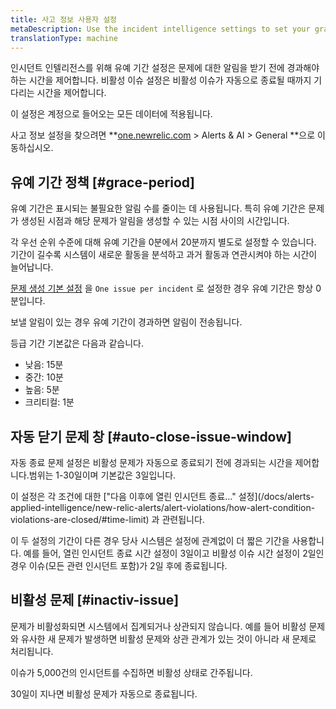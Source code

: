 ```yaml
---
title: 사고 정보 사용자 설정
metaDescription: Use the incident intelligence settings to set your grace period and inactive issue time policies.
translationType: machine
---
```


인시던트 인텔리전스를 위해 유예 기간 설정은 문제에 대한 알림을 받기 전에 경과해야 하는 시간을 제어합니다. 비활성 이슈 설정은 비활성 이슈가 자동으로 종료될 때까지 기다리는 시간을 제어합니다.

이 설정은 계정으로 들어오는 모든 데이터에 적용됩니다.

사고 정보 설정을 찾으려면 **[one.newrelic.com](https://one.newrelic.com/all-capabilities) > Alerts & AI > General **으로 이동하십시오.

## 유예 기간 정책 [#grace-period]

유예 기간은 표시되는 불필요한 알림 수를 줄이는 데 사용됩니다. 특히 유예 기간은 문제가 생성된 시점과 해당 문제가 알림을 생성할 수 있는 시점 사이의 시간입니다.

각 우선 순위 수준에 대해 유예 기간을 0분에서 20분까지 별도로 설정할 수 있습니다. 기간이 길수록 시스템이 새로운 활동을 분석하고 과거 활동과 연관시켜야 하는 시간이 늘어납니다.

[문제 생성 기본 설정](/docs/alerts-applied-intelligence/new-relic-alerts/alert-policies/specify-when-alerts-create-incidents/#preference-options) 을 `One issue per incident` 로 설정한 경우 유예 기간은 항상 0분입니다.

보낼 알림이 있는 경우 유예 기간이 경과하면 알림이 전송됩니다.

등급 기간 기본값은 다음과 같습니다.

* 낮음: 15분
* 중간: 10분
* 높음: 5분
* 크리티컬: 1분

## 자동 닫기 문제 창 [#auto-close-issue-window]

자동 종료 문제 설정은 비활성 문제가 자동으로 종료되기 전에 경과되는 시간을 제어합니다.범위는 1-30일이며 기본값은 3일입니다.

<Callout variant="tip">
  이 설정은 각 조건에 대한 ["다음 이후에 열린 인시던트 종료..." 설정](/docs/alerts-applied-intelligence/new-relic-alerts/alert-violations/how-alert-condition-violations-are-closed/#time-limit) 과 관련됩니다.

  이 두 설정의 기간이 다른 경우 당사 시스템은 설정에 관계없이 더 짧은 기간을 사용합니다. 예를 들어, 열린 인시던트 종료 시간 설정이 3일이고 비활성 이슈 시간 설정이 2일인 경우 이슈(모든 관련 인시던트 포함)가 2일 후에 종료됩니다.
</Callout>

## 비활성 문제 [#inactiv-issue]

문제가 비활성화되면 시스템에서 집계되거나 상관되지 않습니다. 예를 들어 비활성 문제와 유사한 새 문제가 발생하면 비활성 문제와 상관 관계가 있는 것이 아니라 새 문제로 처리됩니다.

이슈가 5,000건의 인시던트를 수집하면 비활성 상태로 간주됩니다.

30일이 지나면 비활성 문제가 자동으로 종료됩니다.